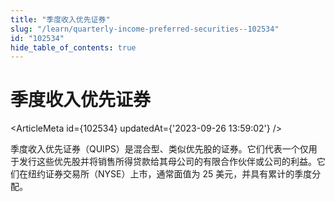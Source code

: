 ```yaml
---
title: "季度收入优先证券"
slug: "/learn/quarterly-income-preferred-securities--102534"
id: "102534"
hide_table_of_contents: true
---
```



# 季度收入优先证券

<ArticleMeta id={102534} updatedAt={'2023-09-26 13:59:02'} />
<div className='border-solid border-b border-t-0 my-4 border-[var(--ifm-color-gray-300)]' />

季度收入优先证券（QUIPS）是混合型、类似优先股的证券。它们代表一个仅用于发行这些优先股并将销售所得贷款给其母公司的有限合作伙伴或公司的利益。它们在纽约证券交易所（NYSE）上市，通常面值为 25 美元，并具有累计的季度分配。
